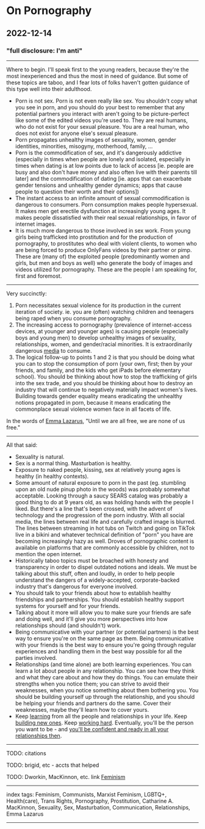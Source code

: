 # On Pornography

## 2022-12-14

### "full disclosure: I'm anti"

---

Where to begin. I'll speak first to the young readers, because they're the most inexperienced and thus the most in need of guidance. But some of these topics are taboo, and I fear lots of folks haven't gotten guidance of this type well into their adulthood.

- Porn is not sex. Porn is not even really like sex. You shouldn't copy what you see in porn, and you should do your best to remember that any potential partners you interact with aren't going to be picture-perfect like some of the edited videos you're used to. They are real humans, who do not exist for your sexual pleasure. You are a real human, who does not exist for anyone else's sexual pleasure.
- Porn propagates unhealthy images of sexuality, women, gender identities, minorities, misogyny, motherhood, family, ...
- Porn is the commodification of sex, and it's dangerously addictive (especially in times when people are lonely and isolated, especially in times when dating is at low points due to lack of access [ie. people are busy and also don't have money and also often live with their parents till later] and the commodification of dating [ie. apps that can exacerbate gender tensions and unhealthy gender dynamics; apps that cause people to question their worth and their options])
- The instant access to an infinite amount of sexual commodification is dangerous to consumers. Porn consumption makes people hypersexual. It makes men get erectile dysfunction at increasingly young ages. It makes people dissatisfied with their real sexual relationships, in favor of internet images.
- It is much more dangerous to those involved in sex work. From young girls being trafficked into prostitution and for the production of pornography, to prostitutes who deal with violent clients, to women who are being forced to produce OnlyFans videos by their partner or pimp. These are (many of) the exploited people (predominantly women and girls, but men and boys as well) who generate the body of images and videos utilized for pornography. These are the people I am speaking for, first and foremost.

---

Very succinctly:

1) Porn necessitates sexual violence for its production in the current iteration of society. ie. you are (often) watching children and teenagers being raped when you consume pornography.
2) The increasing access to pornography (prevalence of internet-access devices, at younger and younger ages) is causing people (especially boys and young men) to develop unhealthy images of sexuality, relationships, women, and gender/racial minorities. It is extraordinarily dangerous [media](/posts/on-media) to consume.
3) The logical follow-up to points 1 and 2 is that you should be doing what you can to stop the consumption of porn (your own, first; then by your friends, and family, and the kids who get iPads before elementary school). You should be thinking about how to stop the trafficking of girls into the sex trade, and you should be thinking about how to destroy an industry that will continue to negatively materially impact women's lives. Building towards gender equality means eradicating the unhealthy notions propagated in porn, because it means eradicating the commonplace sexual violence women face in all facets of life.

In the words of [Emma Lazarus](https://en.wikipedia.org/wiki/Emma_Lazarus), "Until we are all free, we are none of us free."

---

All that said:
- Sexuality is natural.
- Sex is a normal thing. Masturbation is healthy.
- Exposure to naked people, kissing, sex at relatively young ages is healthy (in healthy contexts).
- Some amount of natural exposure to porn in the past (eg. stumbling upon an old nude pinup photo in the woods) was probably somewhat acceptable. Looking through a saucy SEARS catalog was probably a good thing to do at 9 years old, as was holding hands with the people I liked. But there's a line that's been crossed, with the advent of technology and the progression of the porn industry. With all social media, the lines between real life and carefully crafted image is blurred. The lines between streaming in hot tubs on Twitch and going on TikTok live in a bikini and whatever technical definition of "porn" you have are becoming increasingly hazy as well. Droves of pornographic content is available on platforms that are commonly accessible by children, not to mention the open internet.
- Historically taboo topics must be broached with honesty and transparency in order to dispel outdated notions and ideals. We must be talking about this stuff, often and loudly, in order to help people understand the dangers of a widely-accepted, corporate-backed industry that's dangerous for everyone involved.
- You should talk to your friends about how to establish healthy friendships and partnerships. You should establish healthy support systems for yourself and for your friends.
- Talking about it more will allow you to make sure your friends are safe and doing well, and it'll give you more perspectives into how relationships should (and shouldn't) work.
- Being communicative with your partner (or potential partners) is the best way to ensure you're on the same page as them. Being communicative with your friends is the best way to ensure you're going through regular experiences and handling them in the best way possible for all the parties involved.
- Relationships (and time alone) are both learning experiences. You can learn a lot about people in any relationship. You can see how they think and what they care about and how they do things. You can emulate their strengths when you notice them; you can strive to avoid their weaknesses, when you notice something about them bothering you. You should be building yourself up through the relationship, and you should be helping your friends and partners do the same. Cover their weaknesses, maybe they'll learn how to cover yours.
- Keep [learning](/posts/on-learning) from all the people and relationships in your life. Keep [building new ones](/posts/on-uniting). Keep [working hard](/posts/on-organizing). Eventually, you'll be the person you want to be - and [you'll be confident and ready in all your relationships then](/posts/on-meditations).

---

TODO: citations

TODO: brigid, etc - accts that helped

TODO: Dworkin, MacKinnon, etc. link [Feminism](/posts/on-feminism)

---

index tags: Feminism, Communists, Marxist Feminism, LGBTQ+, Health(care), Trans Rights, Pornography, Prostitution, Catharine A. MacKinnon, Sexuality, Sex, Masturbation, Communication, Relationships, Emma Lazarus

---
